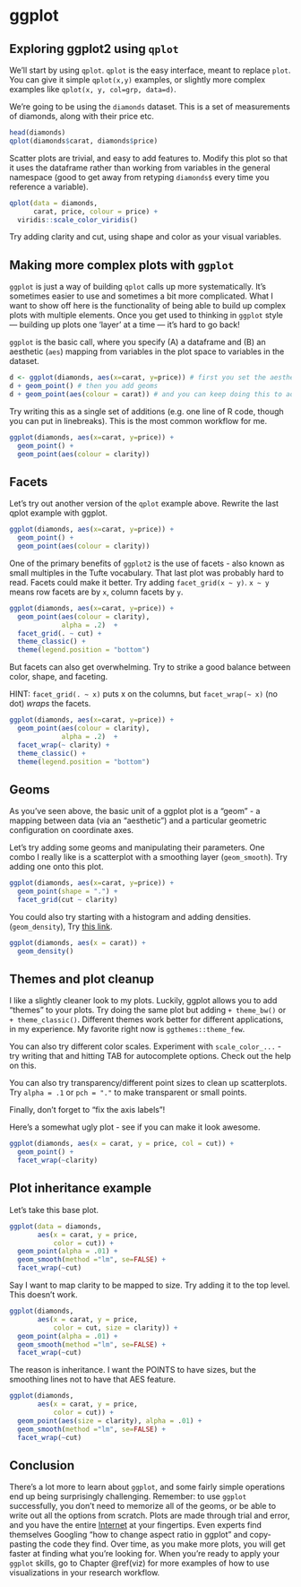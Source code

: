 # ggplot {#ggplot}

## Exploring ggplot2 using `qplot`

We'll start by using `qplot`. `qplot` is the easy interface, meant to replace `plot`. You can give it simple `qplot(x,y)` examples, or slightly more complex examples like `qplot(x, y, col=grp, data=d)`. 

We're going to be using the `diamonds` dataset. This is a set of measurements of diamonds, along with their price etc.

```r
head(diamonds)
qplot(diamonds$carat, diamonds$price)
```

Scatter plots are trivial, and easy to add features to. Modify this plot so that it uses the dataframe rather than working from variables in the general namespace (good to get away from retyping `diamonds$` every time you reference a variable). 

```r
qplot(data = diamonds, 
      carat, price, colour = price) + 
  viridis::scale_color_viridis()
```

:::{.box .exercises}
Try adding clarity and cut, using shape and color as your visual variables. 
:::

## Making more complex plots with `ggplot`

`ggplot` is just a way of building `qplot` calls up more systematically.
It's sometimes easier to use and sometimes a bit more complicated.
What I want to show off here is the functionality of being able to build up complex plots with multiple elements.
Once you get used to thinking in `ggplot` style --- building up plots one 'layer' at a time --- it's hard to go back!

`ggplot` is the basic call, where you specify (A) a dataframe and (B) an aesthetic (`aes`) mapping from variables in the plot space to variables in the dataset.

```r
d <- ggplot(diamonds, aes(x=carat, y=price)) # first you set the aesthetic and dataset
d + geom_point() # then you add geoms
d + geom_point(aes(colour = carat)) # and you can keep doing this to add layers to the plot
```

Try writing this as a single set of additions (e.g. one line of R code, though you can put in linebreaks). This is the most common workflow for me. 


```r
ggplot(diamonds, aes(x=carat, y=price)) + 
  geom_point() + 
  geom_point(aes(colour = clarity)) 
```


## Facets

Let's try out another version of the `qplot` example above. Rewrite the last qplot example with ggplot.

```r
ggplot(diamonds, aes(x=carat, y=price)) + 
  geom_point() + 
  geom_point(aes(colour = clarity)) 
```

One of the primary benefits of `ggplot2` is the use of facets - also known as small multiples in the Tufte vocabulary. That last plot was probably hard to read. Facets could make it better. Try adding `facet_grid(x ~ y)`.  `x ~ y` means row facets are by `x`, column facets by `y`. 

```r
ggplot(diamonds, aes(x=carat, y=price)) + 
  geom_point(aes(colour = clarity), 
             alpha = .2)  + 
  facet_grid(. ~ cut) + 
  theme_classic() + 
  theme(legend.position = "bottom")
```

But facets can also get overwhelming. Try to strike a good balance between color, shape, and faceting.

HINT: `facet_grid(. ~ x)` puts x on the columns, but `facet_wrap(~ x)` (no dot) *wraps* the facets. 

```r
ggplot(diamonds, aes(x=carat, y=price)) + 
  geom_point(aes(colour = clarity), 
             alpha = .2)  + 
  facet_wrap(~ clarity) + 
  theme_classic() + 
  theme(legend.position = "bottom")
```


## Geoms

As you've seen above, the basic unit of a ggplot plot is a "geom" - a mapping between data (via an "aesthetic") and a particular geometric configuration on coordinate axes. 

Let's try adding some geoms and manipulating their parameters. One combo I really like is a scatterplot with a smoothing layer (`geom_smooth`). Try adding one onto this plot. 

```r
ggplot(diamonds, aes(x=carat, y=price)) +
  geom_point(shape = ".") +
  facet_grid(cut ~ clarity) 
```


:::{.box .exercises}
You could also try starting with a histogram and adding densities. (`geom_density`), Try [this link](https://stackoverflow.com/questions/5688082/ggplot2-overlay-histogram-with-density-curve).
:::

```r
ggplot(diamonds, aes(x = carat)) +
  geom_density()
```

## Themes and plot cleanup

I like a slightly cleaner look to my plots. Luckily, ggplot allows you to add "themes" to your plots. Try doing the same plot but adding `+ theme_bw()` or `+ theme_classic()`. Different themes work better for different applications, in my experience. My favorite right now is `ggthemes::theme_few`.

You can also try different color scales. Experiment with `scale_color_...` - try writing that and hitting TAB for autocomplete options. Check out the help on this. 

You can also try transparency/different point sizes to clean up scatterplots. Try `alpha = .1` or `pch = "."` to make transparent or small points. 

Finally, don't forget to "fix the axis labels"! 

Here's a somewhat ugly plot - see if you can make it look awesome. 

```r
ggplot(diamonds, aes(x = carat, y = price, col = cut)) + 
  geom_point() + 
  facet_wrap(~clarity) 
```


## Plot inheritance example

Let's take this base plot. 

```r
ggplot(data = diamonds, 
       aes(x = carat, y = price, 
           color = cut)) + 
  geom_point(alpha = .01) +
  geom_smooth(method ="lm", se=FALSE) +
  facet_wrap(~cut)
```

Say I want to map clarity to be mapped to size. Try adding it to the top level. This doesn't work. 

```r
ggplot(diamonds, 
       aes(x = carat, y = price, 
           color = cut, size = clarity)) + 
  geom_point(alpha = .01) +
  geom_smooth(method ="lm", se=FALSE) +
  facet_wrap(~cut)
```
The reason is inheritance. I want the POINTS to have sizes, but the smoothing lines not to have that AES feature. 

```r
ggplot(diamonds, 
       aes(x = carat, y = price, 
           color = cut)) + 
  geom_point(aes(size = clarity), alpha = .01) +
  geom_smooth(method ="lm", se=FALSE) +
  facet_wrap(~cut)
```


## Conclusion

There's a lot more to learn about `ggplot`, and some fairly simple operations end up being surprisingly challenging.
Remember: to use `ggplot` successfully, you don't need to memorize all of the geoms, or be able to write out all the options from scratch.
Plots are made through trial and error, and you have the entire [Internet](https://stackoverflow.com/questions/tagged/ggplot2) at your fingertips.
Even experts find themselves Googling "how to change aspect ratio in ggplot" and copy-pasting the code they find.
Over time, as you make more plots, you will get faster at finding what you're looking for.
When you're ready to apply your `ggplot` skills, go to Chapter \@ref(viz) for more examples of how to use visualizations in your research workflow.
